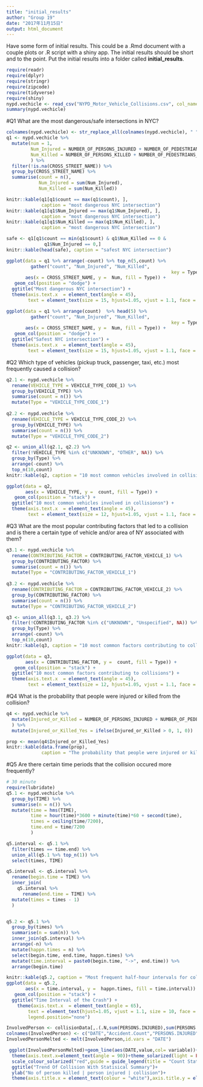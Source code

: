 ```yaml
---
title: "initial_results"
author: "Group 19"
date: "2017年11月15日"
output: html_document
---
```


Have some form of initial results. This could be a .Rmd document with a couple plots or .R script with a shiny app. The initial results should be short and to the point. Put the initial results into a folder called **initial_results**.

```r
require(readr)
require(dplyr)
require(stringr)
require(zipcode)
require(tidyverse)
require(shiny)
nypd.vechicle <- read_csv("NYPD_Motor_Vehicle_Collisions.csv", col_names = T)
summary(nypd.vechicle)
```

#Q1
What are the most dangerous/safe intersections in NYC?
```r
colnames(nypd.vechicle) <- str_replace_all(colnames(nypd.vechicle), " ", "_")
q1 <- nypd.vechicle %>% 
  mutate(num = 1,
         Num_Injured = NUMBER_OF_PERSONS_INJURED + NUMBER_OF_PEDESTRIANS_INJURED + NUMBER_OF_CYCLIST_INJURED + NUMBER_OF_MOTORIST_INJURED,
         Num_Killed = NUMBER_OF_PERSONS_KILLED + NUMBER_OF_PEDESTRIANS_KILLED + NUMBER_OF_CYCLIST_KILLED + NUMBER_OF_MOTORIST_KILLED
         ) %>%
  filter(!is.na(CROSS_STREET_NAME)) %>%
  group_by(CROSS_STREET_NAME) %>%
  summarise(count = n(), 
            Num_Injured = sum(Num_Injured),
            Num_Killed = sum(Num_Killed))

knitr::kable(q1[q1$count == max(q1$count), ], 
             caption = "most dangerous NYC intersection")
knitr::kable(q1[q1$Num_Injured == max(q1$Num_Injured), ], 
             caption = "most dangerous NYC intersection")
knitr::kable(q1[q1$Num_Killed == max(q1$Num_Killed), ], 
             caption = "most dangerous NYC intersection")

safe <- q1[q1$count == min(q1$count) & q1$Num_Killed == 0 &
              q1$Num_Injured == 0,]
knitr::kable(head(safe), caption = "safest NYC intersection")

ggplot(data = q1 %>% arrange(-count) %>% top_n(5,count) %>% 
         gather("count", "Num_Injured", "Num_Killed",
                                                             key = Type, value = Num),
       aes(x = CROSS_STREET_NAME, y =  Num, fill = Type)) +
   geom_col(position = "dodge") +
  ggtitle("Most dangerous NYC intersection") +
  theme(axis.text.x  = element_text(angle = 45),
        text = element_text(size = 15, hjust=1.05, vjust = 1.1, face = "bold"))

ggplot(data = q1 %>% arrange(count)  %>% head(5) %>% 
         gather("count", "Num_Injured", "Num_Killed",
                                                             key = Type, value = Num),
       aes(x = CROSS_STREET_NAME, y =  Num, fill = Type)) +
   geom_col(position = "dodge") +
  ggtitle("Safest NYC intersection") +
  theme(axis.text.x  = element_text(angle = 45),
        text = element_text(size = 15, hjust=1.05, vjust = 1.1, face = "bold"))
```

#Q2
Which type of vehicles (pickup truck, passenger, taxi, etc.) most frequently caused a collision?
```r
q2.1 <- nypd.vechicle %>%
  rename(VEHICLE_TYPE = VEHICLE_TYPE_CODE_1) %>%
  group_by(VEHICLE_TYPE) %>%
  summarise(count = n()) %>%
  mutate(Type = "VEHICLE_TYPE_CODE_1")
  
q2.2 <- nypd.vechicle %>%
  rename(VEHICLE_TYPE = VEHICLE_TYPE_CODE_2) %>%
  group_by(VEHICLE_TYPE) %>%
  summarise(count = n()) %>%
  mutate(Type = "VEHICLE_TYPE_CODE_2")

q2 <- union_all(q2.1, q2.2) %>%
  filter(!VEHICLE_TYPE %in% c("UNKNOWN", "OTHER", NA)) %>%
  group_by(Type) %>%
  arrange(-count) %>%
  top_n(10,count)
knitr::kable(q2, caption = "10 most common vehicles involved in collisions")

ggplot(data = q2,
       aes(x = VEHICLE_TYPE, y =  count, fill = Type)) +
   geom_col(position = "stack") +
  ggtitle("10 most common vehicles involved in collisionsn") +
  theme(axis.text.x  = element_text(angle = 45),
        text = element_text(size = 12, hjust=1.05, vjust = 1.1, face = "bold"))
```

#Q3
What are the most popular contributing factors that led to a collision and is there a certain type of vehicle and/or area of NY associated with them?
```r
q3.1 <- nypd.vechicle %>%
  rename(CONTRIBUTING_FACTOR = CONTRIBUTING_FACTOR_VEHICLE_1) %>%
  group_by(CONTRIBUTING_FACTOR) %>%
  summarise(count = n()) %>%
  mutate(Type = "CONTRIBUTING_FACTOR_VEHICLE_1")
  
q3.2 <- nypd.vechicle %>%
  rename(CONTRIBUTING_FACTOR = CONTRIBUTING_FACTOR_VEHICLE_2) %>%
  group_by(CONTRIBUTING_FACTOR) %>%
  summarise(count = n()) %>%
  mutate(Type = "CONTRIBUTING_FACTOR_VEHICLE_2")

q3 <- union_all(q3.1, q3.2) %>%
  filter(!CONTRIBUTING_FACTOR %in% c("UNKNOWN", "Unspecified", NA)) %>%
  group_by(Type) %>%
  arrange(-count) %>%
  top_n(10,count)
knitr::kable(q3, caption = "10 most common factors contributing to collisions")

ggplot(data = q3,
       aes(x = CONTRIBUTING_FACTOR, y =  count, fill = Type)) +
   geom_col(position = "stack") +
  ggtitle("10 most common factors contributing to collisions") +
  theme(axis.text.x  = element_text(angle = 45),
        text = element_text(size = 12, hjust=1.05, vjust = 1.1, face = "bold"))

```

#Q4
What is the probability that people were injured or killed from the collision?
```r
q4 <- nypd.vechicle %>%
  mutate(Injured_or_Killed = NUMBER_OF_PERSONS_INJURED + NUMBER_OF_PEDESTRIANS_INJURED + NUMBER_OF_CYCLIST_INJURED + NUMBER_OF_MOTORIST_INJURED +NUMBER_OF_PERSONS_KILLED + NUMBER_OF_PEDESTRIANS_KILLED + NUMBER_OF_CYCLIST_KILLED + NUMBER_OF_MOTORIST_KILLED
  ) %>%
  mutate(Injured_or_Killed_Yes = ifelse(Injured_or_Killed > 0, 1, 0))

prop <- mean(q4$Injured_or_Killed_Yes)
knitr::kable(data.frame(prop),
             caption = "The probability that people were injured or killed from the collision")

```

#Q5
Are there certain time periods that the collision occured more frequently?
```r
# 30 minute
require(lubridate)
q5.1 <- nypd.vechicle %>%
  group_by(TIME) %>%
  summarise(n = n()) %>%
  mutate(time = hms(TIME),
         time = hour(time)*3600 + minute(time)*60 + second(time),
         times = ceiling(time/7200),
         time.end = time/7200
         )

q5.interval <- q5.1 %>%
  filter(times == time.end) %>%
  union_all(q5.1 %>% top_n(1)) %>%
  select(times, TIME)

q5.interval <- q5.interval %>%
  rename(begin.time = TIME) %>%
  inner_join(
    q5.interval %>%
      rename(end.time = TIME) %>%
  mutate(times = times - 1) 
  )


q5.2 <- q5.1 %>%
  group_by(times) %>%
  summarise(n = sum(n)) %>%
  inner_join(q5.interval) %>%
  arrange(-n) %>% 
  mutate(happn.times = n) %>%
  select(begin.time, end.time, happn.times) %>%
  mutate(time.interval = paste0(begin.time, "->", end.time)) %>%
  arrange(begin.time)

knitr::kable(q5.2, caption = "Most frequent half-hour intervals for collisions to occur")
ggplot(data = q5.2,
       aes(x = time.interval, y =  happn.times, fill = time.interval)) +
   geom_col(position = "stack") +
  ggtitle("Time Interval of the Crash") +
    theme(axis.text.x  = element_text(angle = 65),
        text = element_text(hjust=1.05, vjust = 1.1, size = 10, face = "bold"),
        legend.position="none")
```

```r
InvolvedPerson <- collisionData[,.(.N,sum(PERSONS.INJURED),sum(PERSONS.KILLED)),by=DATE]
colnames(InvolvedPerson) <- c("DATE","Accident.Count","PERSONS.INJURED","PERSONS.KILLED")
InvolvedPersonMelted <- melt(InvolvedPerson,id.vars = "DATE")

 ggplot(InvolvedPersonMelted)+geom_line(aes(DATE,value,col= variable))+
  theme(axis.text.x=element_text(angle = 90))+theme_solarized(light = FALSE) +
  scale_colour_solarized("red",guide = guide_legend(title = "Count Statistic"))+
  ggtitle("Trend Of Collision With Statisical Summary")+
  ylab("No of person killed | person injured | collision")+
  theme(axis.title.x = element_text(colour = "white"),axis.title.y = element_text(colour = "white"),title = element_text(colour = "white"))
```

